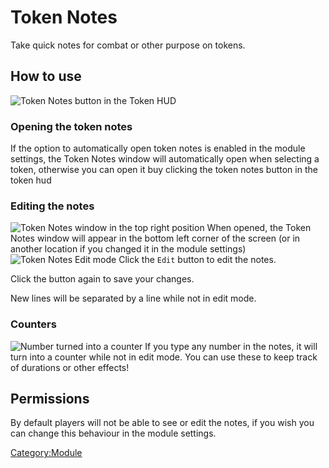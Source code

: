 # Token Notes

Take quick notes for combat or other purpose on tokens.

## How to use

![Token Notes button in the Token HUD](Tnhudbtn.png
"Token Notes button in the Token HUD")

### Opening the token notes

If the option to automatically open token notes is enabled in the module
settings, the Token Notes window will automatically open when selecting
a token, otherwise you can open it buy clicking the token notes button
in the token hud

### Editing the notes

![Token Notes window in the top right position](Tnwindow.png
"Token Notes window in the top right position") When opened, the Token
Notes window will appear in the bottom left corner of the screen (or in
another location if you changed it in the module settings) ![Token Notes
Edit mode](Tnedit.png "Token Notes Edit mode") Click the `Edit` button
to edit the notes.

Click the button again to save your changes.

New lines will be separated by a line while not in edit mode.

### Counters

![Number turned into a counter](Tnnumbers.png
"Number turned into a counter") If you type any number in the notes, it
will turn into a counter while not in edit mode. You can use these to
keep track of durations or other effects\!

## Permissions

By default players will not be able to see or edit the notes, if you
wish you can change this behaviour in the module settings.

[Category:Module](Category:Module "wikilink")
